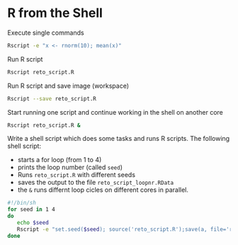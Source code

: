 # R from the Shell

Execute single commands

```bash
Rscript -e "x <- rnorm(10); mean(x)"
```

Run R script

```bash
Rscript reto_script.R
```


Run R script and save image (workspace)

```bash
Rscript --save reto_script.R
```


Start running one script and continue working in the shell on another core

```bash
Rscript reto_script.R &
```


Write a shell script which does some tasks and runs R scripts. The following shell script:

- starts a for loop (from 1 to 4)
- prints the loop number (called `seed`)
- Runs `reto_script.R` with different seeds
- saves the output to the file `reto_script_loopnr.RData`
- the `&` runs differnt loop cicles on different cores in parallel. 

```bash
#!/bin/sh
for seed in 1 4 
do 
   echo $seed   
   Rscript -e "set.seed($seed); source('reto_script.R');save(a, file='reto_script_$seed.RData')" &
done
```
